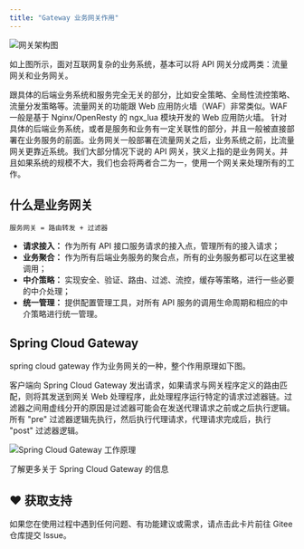 ```yaml
---
title: "Gateway 业务网关作用"
---
```


![网关架构图](/images/1600614719839-1430dc83-f862-401f-a10e-0673f3c3427f.png)

如上图所示，面对互联网复杂的业务系统，基本可以将 API 网关分成两类：流量网关和业务网关。

<Tabs>
  <Tab title="流量网关">
    跟具体的后端业务系统和服务完全无关的部分，比如安全策略、全局性流控策略、流量分发策略等。流量网关的功能跟 Web 应用防火墙（WAF）非常类似。WAF 一般是基于 Nginx/OpenResty 的 ngx_lua 模块开发的 Web 应用防火墙。
  </Tab>
  <Tab title="业务网关">
    针对具体的后端业务系统，或者是服务和业务有一定关联性的部分，并且一般被直接部署在业务服务的前面。业务网关一般部署在流量网关之后，业务系统之前，比流量网关更靠近系统。我们大部分情况下说的 API 网关，狭义上指的是业务网关。并且如果系统的规模不大，我们也会将两者合二为一，使用一个网关来处理所有的工作。
  </Tab>
</Tabs>

## 什么是业务网关

```plain
服务网关 = 路由转发 + 过滤器
```

- **请求接入：** 作为所有 API 接口服务请求的接入点，管理所有的接入请求；
- **业务聚合：** 作为所有后端业务服务的聚合点，所有的业务服务都可以在这里被调用；
- **中介策略：** 实现安全、验证、路由、过滤、流控，缓存等策略，进行一些必要的中介处理；
- **统一管理：** 提供配置管理工具，对所有 API 服务的调用生命周期和相应的中介策略进行统一管理。

## Spring Cloud Gateway

<Note>
spring cloud gateway 作为业务网关的一种，整个作用原理如下图。
</Note>

客户端向 Spring Cloud Gateway 发出请求，如果请求与网关程序定义的路由匹配，则将其发送到网关 Web 处理程序，此处理程序运行特定的请求过滤器链。过滤器之间用虚线分开的原因是过滤器可能会在发送代理请求之前或之后执行逻辑。所有 "pre" 过滤器逻辑先执行，然后执行代理请求，代理请求完成后，执行 "post" 过滤器逻辑。

![Spring Cloud Gateway 工作原理](/images/1600614323118-6f2d5472-dea6-4410-a306-2eaa7615e75e.png)

<Card title="参考资料" icon="link" href="https://www.jianshu.com/p/a2f292221b5c">
  了解更多关于 Spring Cloud Gateway 的信息
</Card>

## ♥️ 获取支持
<Card title="遇到问题？" horizontal icon="link" href="https://gitee.com/log4j/pig/issues">
  如果您在使用过程中遇到任何问题、有功能建议或需求，请点击此卡片前往 Gitee 仓库提交 Issue。
</Card>

